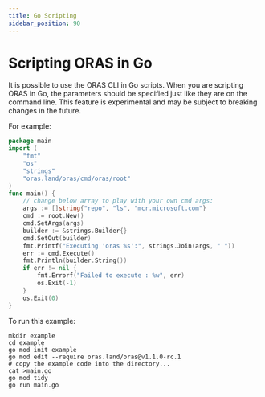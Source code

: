 ```yaml
---
title: Go Scripting
sidebar_position: 90
---
```


# Scripting ORAS in Go

It is possible to use the ORAS CLI in Go scripts.
When you are scripting ORAS in Go, the parameters should be specified just like they are on the command line.
This feature is experimental and may be subject to breaking changes in the future.

For example:

```go
package main
import (
	"fmt"
	"os"
	"strings"
	"oras.land/oras/cmd/oras/root"
)
func main() {
	// change below array to play with your own cmd args:
	args := []string{"repo", "ls", "mcr.microsoft.com"}
	cmd := root.New()
	cmd.SetArgs(args)
	builder := &strings.Builder{}
	cmd.SetOut(builder)
	fmt.Printf("Executing 'oras %s':", strings.Join(args, " "))
	err := cmd.Execute()
	fmt.Println(builder.String())
	if err != nil {
		fmt.Errorf("Failed to execute : %w", err)
		os.Exit(-1)
	}
	os.Exit(0)
}
```

To run this example:
```
mkdir example
cd example
go mod init example
go mod edit --require oras.land/oras@v1.1.0-rc.1
# copy the example code into the directory...
cat >main.go
go mod tidy
go run main.go
```
